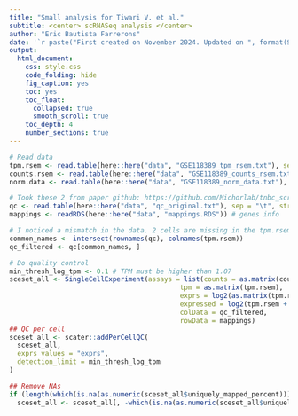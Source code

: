 ```yaml
---
title: "Small analysis for Tiwari V. et al."
subtitle: <center> scRNASeq analysis </center>
author: "Eric Bautista Farrerons"
date: '`r paste("First created on November 2024. Updated on ", format(Sys.Date(), "%d %B %Y"))`'
output:
  html_document:
    css: style.css
    code_folding: hide
    fig_caption: yes
    toc: yes
    toc_float:
      collapsed: true
      smooth_scroll: true
    toc_depth: 4
    number_sections: true
---
```


```r
# Read data
tpm.rsem <- read.table(here::here("data", "GSE118389_tpm_rsem.txt"), sep = "\t")
counts.rsem <- read.table(here::here("data", "GSE118389_counts_rsem.txt"), sep = "\t")
norm.data <- read.table(here::here("data", "GSE118389_norm_data.txt"), sep = "\t")

# Took these 2 from paper github: https://github.com/Michorlab/tnbc_scrnaseq
qc <- read.table(here::here("data", "qc_original.txt"), sep = "\t", stringsAsFactors = FALSE) # quality control
mappings <- readRDS(here::here("data", "mappings.RDS")) # genes info

# I noticed a mismatch in the data. 2 cells are missing in the tpm.rsem object compared to qc. Filter those missing.
common_names <- intersect(rownames(qc), colnames(tpm.rsem))
qc_filtered <- qc[common_names, ]

# Do quality control
min_thresh_log_tpm <- 0.1 # TPM must be higher than 1.07
sceset_all <- SingleCellExperiment(assays = list(counts = as.matrix(counts.rsem), 
                                           tpm = as.matrix(tpm.rsem),
                                           exprs = log2(as.matrix(tpm.rsem) + 1), 
                                           expressed = log2(tpm.rsem + 1) > min_thresh_log_tpm),
                                           colData = qc_filtered, 
                                           rowData = mappings)
## QC per cell
sceset_all <- scater::addPerCellQC(
  sceset_all,
  exprs_values = "exprs",
  detection_limit = min_thresh_log_tpm
)

## Remove NAs
if (length(which(is.na(as.numeric(sceset_all$uniquely_mapped_percent)))) > 0)
  sceset_all <- sceset_all[, -which(is.na(as.numeric(sceset_all$uniquely_mapped_percent)))]


```